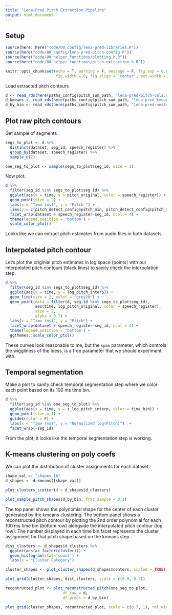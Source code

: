 ```yaml
---
title: "Lena-Pred Pitch Extraction Pipeline"
output: html_document
---
```


## Setup

```r
source(here::here("code/00_config/lena-pred-libraries.R"))
source(here("code/00_config/lena-pred-pitch-config.R"))
source(here("code/00_helper_functions/plotting-h.R"))
source(here("code/00_helper_functions/pitch-extraction-h.R"))

knitr::opts_chunk$set(echo = T, warning = F, message = F, fig.asp = 0.8, 
                      fig.width = 8, fig.align = 'center', out.width = "80%")
```

Load extracted pitch contours

```r
d <- read_rds(here(paths_config$pitch_sum_path, "lena-pred-pitch-vals.rds"))
d_kmeans <- read_rds(here(paths_config$pitch_sum_path, "lena-pred-kmeans-outputs.rds"))
d_by_bin <- read_rds(here(paths_config$pitch_sum_path, "lena-pred-nested-pitch-vals.rds"))
```

## Plot raw pitch contours

Get sample of segments

```r
segs_to_plot <- d %>% 
  distinct(dataset, seg_id, speech_register) %>% 
  group_by(dataset, speech_register) %>% 
  sample_n(2)

one_seg_to_plot <- sample(segs_to_plot$seg_id, size = 1)
```

Now plot.

```r
d %>% 
  filter(seg_id %in% segs_to_plot$seg_id) %>% 
  ggplot(aes(x = time, y = pitch_original, color = speech_register)) +
  geom_point(size = 2) +
  labs(x = "Time (ms)", y = "Pitch ") +
  lims(y = c(pitch_detect_config$pitch_min, pitch_detect_config$pitch_max)) +
  facet_wrap(dataset + speech_register~seg_id, ncol = 4) +
  theme(legend.position = 'bottom') +
  scale_color_ptol() 
```

Looks like we can extract pitch estimates from audio files in both datasets. 

## Interpolated pitch contour 

Let's plot the originial pitch estimates in log space (points) with our interpolated pitch contours (black lines) to sanity check the interpolation step. 

```r
d %>% 
  filter(seg_id %in% segs_to_plot$seg_id) %>% 
  ggplot(aes(x = time, y = log_pitch_interp)) +
  geom_line(size = 2, color = "grey20") +
  geom_point(data = filter(d, seg_id %in% segs_to_plot$seg_id), 
             aes(time, log_pitch_original, color = speech_register), 
             size = 2, 
             alpha = 0.7) +
  labs(x = "Time (ms)", y = "Pitch") +
  facet_wrap(dataset + speech_register~seg_id, ncol = 4) +
  theme(legend.position = 'bottom') +
  ggthemes::scale_color_ptol() 
```

These curves look reasonable to me, but the `span` parameter, which controls the wiggliness of the loess, is a free parameter that we should experiment with.

## Temporal segmentation 

Make a plot to sanity check temporal segmentation step where we color each point based on its 100 ms time bin.

```r
d %>% 
  filter(seg_id %in% one_seg_to_plot) %>% 
  ggplot(aes(x = time, y = z_log_pitch_interp, color = time_bin)) +
  geom_point(size = 1) +
  guides(color = F) +
  labs(x = "Time (ms)", y = "Normalized log(Pitch)")  +
  facet_wrap(~seg_id) 
```

From the plot, it looks like the temporal segmentation step is working. 

## K-means clustering on poly coefs

We can plot the distribution of cluster assignments for each dataset. 

```r
shape_val <- "shapes_16"
d_shapes <- d_kmeans[[shape_val]]
```

```r
plot_clusters_scatter(d = d_shapes$d_clusters)
```

```r
plot_sample_pitch_shapes(d_by_bin, frac_sample = 0.1)
```

The top panel shows the polynomial shape for the center of each cluster generated by the kmeans clustering. The bottom panel shows a reconstructed pitch contour by plotting the 2nd order polynomial for each 100 ms time bin (bottom row) alongside the interpolated pitch contour (top row). The number displayed in each time bin facet represents the cluster assignment for that pitch shape based on the kmeans step. 

```r
dist_clusters <- d_shapes$d_clusters %>% 
  ggplot(aes(as_factor(cluster))) +
  geom_histogram(stat='count') +
  labs(x = "Cluster Category")

cluster_shapes <- plot_cluster_shapes(d_shapes$centers, scaled = TRUE)

plot_grid(cluster_shapes, dist_clusters, scale = c(0.9, 0.7))
```

```r
recontructed_plot <- plot_reconstructed_pitch(one_seg_to_plot, 
                         df_raw = d, 
                         df_preds = d_by_bin) 

plot_grid(cluster_shapes, recontructed_plot, scale = c(0.7, 1), rel_widths = c(0.35, 1))
```

